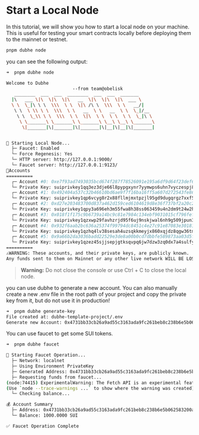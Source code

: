 # Start a Local Node

In this tutorial, we will show you how to start a local node on your machine. This is useful for testing your smart contracts locally before deploying them to the mainnet or testnet.

```bash
pnpm dubhe node
```

you can see the following output:

```bash
➜  pnpm dubhe node

Welcome to Dubhe
                         --from team@obelisk
   ________  ___  ___  ________  ___  ___  _______
  |\   ___ \|\  \|\  \|\   __  \|\  \|\  \|\  ___ \
  \ \  \_|\ \ \  \\\  \ \  \|\ /\ \  \\\  \ \   __/|
   \ \  \ \\ \ \  \\\  \ \   __  \ \   __  \ \  \_|/__
    \ \  \_\\ \ \  \\\  \ \  \|\  \ \  \ \  \ \  \_|\ \
     \ \_______\ \_______\ \_______\ \__\ \__\ \_______\
      \|_______|\|_______|\|_______|\|__|\|__|\|_______|


🚀 Starting Local Node...
  ├─ Faucet: Enabled
  └─ Force Regenesis: Yes
  └─ HTTP server: http://127.0.0.1:9000/
  └─ Faucet server: http://127.0.0.1:9123/
📝Accounts
==========
  ┌─ Account #0: 0xe7f93ad7493035bcd674f287f78526091e195a6df9d64f23def61a7ce3adada9(1000 SUI)
  └─ Private Key: suiprivkey1qq3ez3dje66l8pypgxynr7yymwps6uhn7vyczespj84974j3zya0wdpu76v
  ┌─ Account #1: 0x492404a537c32b46610bd6ae9f7f16ba16ff5a607d272543fe86cada69d8cf44(1000 SUI)
  └─ Private Key: suiprivkey1qp6vcyg8r2x88fllmjmxtpzjl95gd9dugqrgz7xxf50w6rqdqzetg7x4d7s
  ┌─ Account #2: 0xd27e203483700d837a462d159ced6104619d8e36f737bf2a20c251153bf39f24(1000 SUI)
  └─ Private Key: suiprivkey1qpy3a696eh3m55fwa8h38ss063459u4n2dm9t24w2hlxxzjp2x34q8sdsnc
  ┌─ Account #3: 0x018f1f175c9b6739a14bc9c81e7984c134ebf9031015cf796fefcef04b8c4990(1000 SUI)
  └─ Private Key: suiprivkey1qzxwp29favhzrjd95f6uj9nskjwal6nh9g509jpun395y6g72d6jqlmps4c
  ┌─ Account #4: 0x932f6aab2bc636a25374f99794dc8451c4e27c91e87083e301816ed08bc98ed0(1000 SUI)
  └─ Private Key: suiprivkey1qzhq4lv38sesah4uzsqkkmeyjx860xqjdz8qgw36tmrdd5tnle3evxpng57
  ┌─ Account #5: 0x9a66b2da3036badd22529e3de8a00b0cd7dbbfe589873aa03d5f885f5f8c6501(1000 SUI)
  └─ Private Key: suiprivkey1qzez45sjjsepjgtksqvpq6jw7dzw3zq0dx7a4sulfypd73acaynw5jl9x2c
==========
⚠️WARNING: These accounts, and their private keys, are publicly known.
Any funds sent to them on Mainnet or any other live network WILL BE LOST.

```

> **Warning:** Do not close the console or use Ctrl + C to close the local node.

you can use dubhe to generate a new account.
You can also manually create a new .env file in the root path of your project and copy the private key from it, but do not use it in production!

```bash
➜  pnpm dubhe generate-key
File created at: dubhe-template-project/.env
Generate new Account: 0x4731bb33cb26a9ad55c3163ada9fc261beb8c238b6e5b062583200a8a6516d1d
```

You can use faucet to get some SUI tokens.

```bash
➜  pnpm dubhe faucet

🌊 Starting Faucet Operation...
  ├─ Network: localnet
  ├─ Using Environment PrivateKey
  ├─ Generated Address: 0x4731bb33cb26a9ad55c3163ada9fc261beb8c238b6e5b062583200a8a6516d1d
  ├─ Requesting funds from faucet...
(node:74415) ExperimentalWarning: The Fetch API is an experimental feature. This feature could change at any time
(Use `node --trace-warnings ...` to show where the warning was created)
  └─ Checking balance...

💰 Account Summary
  ├─ Address: 0x4731bb33cb26a9ad55c3163ada9fc261beb8c238b6e5b062583200a8a6516d1d
  └─ Balance: 1000.0000 SUI

✅ Faucet Operation Complete
```
